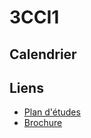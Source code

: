 # 3CCI1

## Calendrier


<CurrentCalendar>
  <Calendar />
</CurrentCalendar>

## Liens

- [Plan d'études](https://www.vd.ch/fileadmin/user_upload/organisation/dfj/dgep/dgep_fichiers_pdf/DGEP_brochure_ECG_WEB.pdf#DGEP_brochure_ECG_2024_corr2.indd%3A.106938%3A8308)
- [Brochure](https://gypad.ch/wp-content/uploads/2024/04/VersionAVRIL24Brochure_ECGA_23_24_version3ECGAMS.pdf)
